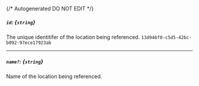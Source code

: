 {/* Autogenerated DO NOT EDIT  */}
##### `id`: *{`string`}*
The unique identitifer of the location being referenced.
`13d946f0-c5d5-42bc-b092-97ece17923ab`

---
##### `name?`: *{`string`}*
Name of the location being referenced.

